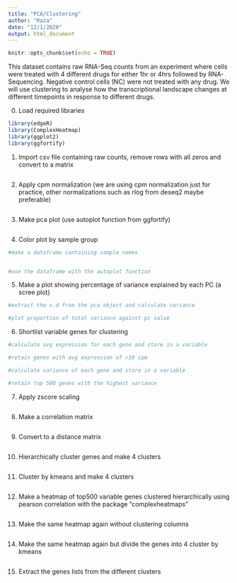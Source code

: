 ```yaml
---
title: "PCA/Clustering"
author: "Raza"
date: "12/1/2020"
output: html_document
---
```


```r
knitr::opts_chunk$set(echo = TRUE)
```

This dataset contains raw RNA-Seq counts from an experiment where cells were treated with 4 different drugs for either 1hr or 4hrs followed by RNA-Sequencing. Negative control cells (NC) were not treated with any drug. We will use clustering to analyse how the transcriptional landscape changes at different timepoints in response to different drugs. 

0. Load required libraries
```r
library(edgeR)
library(ComplexHeatmap)
library(ggplot2)
library(ggfortify)
```

1. Import csv file containing raw counts, remove rows with all zeros and convert to a matrix
```r


```

2. Apply cpm normalization (we are using cpm normalization just for practice, other normalizations such as rlog from deseq2 maybe preferable)
```r


```

3. Make pca plot (use autoplot function from ggfortify)
```r


```

4. Color plot by sample group
```r
#make a dataframe containing sample names


#use the dataframe with the autoplot function

```

5. Make a plot showing percentage of variance explained by each PC (a scree plot)
```r

#extract the s.d from the pca object and calculate variance 

#plot proportion of total variance against pc value

```

6. Shortlist variable genes for clustering
```r
#calculate avg expression for each gene and store in a variable

#retain genes with avg expression of >10 cpm

#calculate variance of each gene and store in a variable

#retain top 500 genes with the highest variance

```

7. Apply zscore scaling 
```r



```

8. Make a correlation matrix
```r


```

9. Convert to a distance matrix
```r


```

10. Hierarchically cluster genes and make 4 clusters
```r


```

11. Cluster by kmeans and make 4 clusters 
```r


```


12. Make a heatmap of top500 variable genes clustered hierarchically using pearson correlation with the package "complexheatmaps"
```r


```

13. Make the same heatmap again without clustering columns
```r


```

14. Make the same heatmap again but divide the genes into 4 cluster by kmeans
```r


```

15. Extract the genes lists from the different clusters
```r


```


